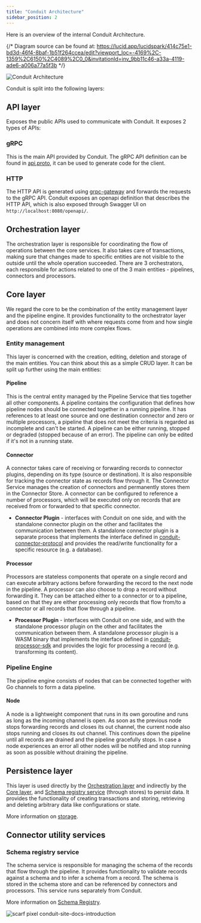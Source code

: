 ```yaml
---
title: "Conduit Architecture"
sidebar_position: 2
---
```


Here is an overview of the internal Conduit Architecture.


{/* Diagram source can be found at: https://lucid.app/lucidspark/414c75e1-bd3d-46f4-8baf-1b51f264ccea/edit?viewport_loc=-4169%2C-1359%2C6150%2C4089%2C0_0&invitationId=inv_9bb11c46-a33a-4119-ade6-a006a77a5f3b */}

![Conduit Architecture](/img/conduit/conduit-architecture.svg)

Conduit is split into the following layers:

## API layer

Exposes the public APIs used to communicate with Conduit. It exposes 2 types of APIs:

### gRPC

This is the main API provided by Conduit. The gRPC API definition can be found in [api.proto](https://github.com/ConduitIO/conduit/blob/main/proto/api/v1/api.proto), it can be used to generate code for the client.

### HTTP

The HTTP API is generated using [grpc-gateway](https://github.com/grpc-ecosystem/grpc-gateway) and forwards the requests to the gRPC API. Conduit exposes an openapi definition that describes the HTTP API, which is also exposed through Swagger UI on `http://localhost:8080/openapi/`.

## Orchestration layer

The orchestration layer is responsible for coordinating the flow of operations between the core services. It also takes care of transactions, making sure that changes made to specific entities are not visible to the outside until the whole operation succeeded. There are 3 orchestrators, each responsible for actions related to one of the 3 main entities - pipelines, connectors and processors.

## Core layer 

We regard the core to be the combination of the entity management layer and the pipeline engine. It provides functionality to the orchestrator layer and does not concern itself with where requests come from and how single operations are combined into more complex flows.

### Entity management

This layer is concerned with the creation, editing, deletion and storage of the main
entities. You can think about this as a simple CRUD layer. It can be split up further using the main entities:

#### Pipeline

This is the central entity managed by the Pipeline Service that ties together all other components.
A pipeline contains the configuration that defines how pipeline nodes should be connected together in a running
pipeline. It has references to at least one source and one destination connector and zero or multiple processors,
a pipeline that does not meet the criteria is regarded as incomplete and can't be started. A pipeline can be
either running, stopped or degraded (stopped because of an error). The pipeline can only be edited if it's not in
a running state.

#### Connector

A connector takes care of receiving or forwarding records to connector plugins, depending on its
type (source or destination). It is also responsible for tracking the connector state as records flow through it.
The Connector Service manages the creation of connectors and permanently stores them in the Connector Store. A
connector can be configured to reference a number of processors, which will be executed only on records that are
received from or forwarded to that specific connector.
* **Connector Plugin** - interfaces with Conduit on one side, and with the standalone connector plugin on the
other and facilitates the communication between them. A standalone connector plugin is a separate process that
implements the interface defined in
[conduit-connector-protocol](https://github.com/ConduitIO/conduit-connector-protocol) and provides the read/write
functionality for a specific resource (e.g. a database).
  
#### Processor

Processors are stateless components that operate on a single record and can execute arbitrary
  actions before forwarding the record to the next node in the pipeline. A processor can also choose to drop a
  record without forwarding it. They can be attached either to a connector or to a pipeline, based on that they are
  either processing only records that flow from/to a connector or all records that flow through a pipeline.
  * **Processor Plugin** - interfaces with Conduit on one side, and with the standalone processor plugin on the
  other and facilitates the communication between them. A standalone processor plugin is a WASM binary that
  implements the interface defined in
  [conduit-processor-sdk](https://github.com/ConduitIO/conduit-processor-sdk) and provides the logic for processing
  a record (e.g. transforming its content).

### Pipeline Engine

The pipeline engine consists of nodes that can be connected together with Go channels to form a data pipeline.
  
#### Node

A node is a lightweight component that runs in its own goroutine and runs as long as the incoming channel
is open. As soon as the previous node stops forwarding records and closes its out channel, the current node also
stops running and closes its out channel. This continues down the pipeline until all records are drained and the
pipeline gracefully stops. In case a node experiences an error all other nodes will be notified and stop running
as soon as possible without draining the pipeline.

## Persistence layer

This layer is used directly by the [Orchestration layer](#orchestration-layer) and indirectly by the [Core layer](#core-layer), and [Schema registry service](#schema-registry-service) (through stores) to persist data. It provides the functionality of creating transactions and storing, retrieving and deleting arbitrary data like configurations or state. 

More information on [storage](/docs/features/storage).

## Connector utility services

### Schema registry service

The schema service is responsible for managing the schema of the records that flow through the pipeline. It provides functionality to validate records against a schema and to infer a schema from a record. The schema is stored in the schema store and can be referenced by connectors and processors. This service runs separately from Conduit.

More information on [Schema Registry](/docs/features/schema-registry).

![scarf pixel conduit-site-docs-introduction](https://static.scarf.sh/a.png?x-pxid=01346572-0d57-4df3-8399-1425db913a0a)